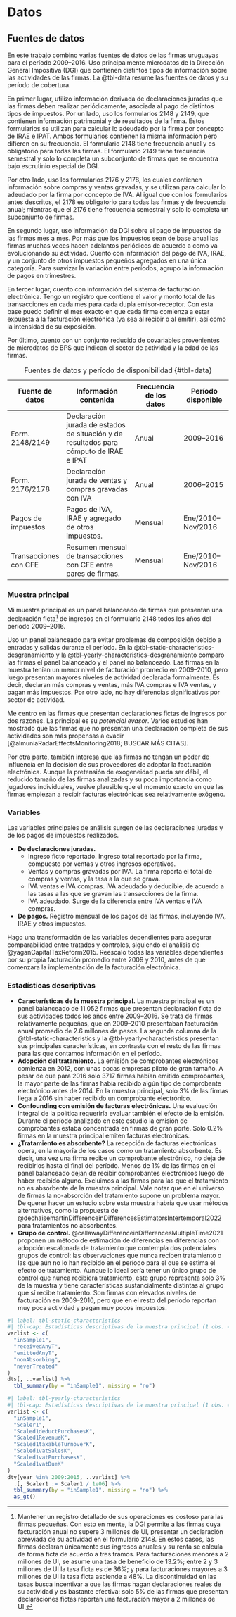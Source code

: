 # Datos

## Fuentes de datos

En este trabajo combino varias fuentes de datos de las firmas uruguayas para el período 2009–2016. Uso principalmente microdatos de la Dirección General Impositiva (DGI) que contienen distintos tipos de información sobre las actividades de las firmas. La @tbl-data resume las fuentes de datos y su período de cobertura.

En primer lugar, utilizo información derivada de declaraciones juradas que las firmas deben realizar periódicamente, asociada al pago de distintos tipos de impuestos. Por un lado, uso los formularios 2148 y 2149, que contienen información patrimonial y de resultados de la firma. Estos formularios se utilizan para calcular lo adeudado por la firma por concepto de IRAE e IPAT. Ambos formularios contienen la misma información pero difieren en su frecuencia. El formulario 2148 tiene frecuencia anual y es obligatorio para todas las firmas. El formulario 2149 tiene frecuencia semestral y solo lo completa un subconjunto de firmas que se encuentra bajo escrutinio especial de DGI.

Por otro lado, uso los formularios 2176 y 2178, los cuales contienen información sobre compras y ventas gravadas, y se utilizan para calcular lo adeudado por la firma por concepto de IVA. Al igual que con los formularios antes descritos, el 2178 es obligatorio para todas las firmas y de frecuencia anual; mientras que el 2176 tiene frecuencia semestral y solo lo completa un subconjunto de firmas.

En segundo lugar, uso información de DGI sobre el pago de impuestos de las firmas mes a mes. Por más que los impuestos sean de base anual las firmas muchas veces hacen adelantos periódicos de acuerdo a como va evolucionando su actividad. Cuento con información del pago de IVA, IRAE, y un conjunto de otros impuestos pequeños agregados en una única categoría. Para suavizar la variación entre períodos, agrupo la información de pagos en trimestres.

En tercer lugar, cuento con información del sistema de facturación electrónica. Tengo un registro que contiene el valor y monto total de las transacciones en cada mes para cada dupla emisor-receptor. Con esta base puedo definir el mes exacto en que cada firma comienza a estar expuesta a la facturación electrónica (ya sea al recibir o al emitir), así como la intensidad de su exposición.

Por último, cuento con un conjunto reducido de covariables provenientes de microdatos de BPS que indican el sector de actividad y la edad de las firmas.

| Fuente de datos       | Información contenida                                                                  | Frecuencia de los datos | Período disponible |
|-----------------|-----------------------|-----------------|-----------------|
| Form. 2148/2149       | Declaración jurada de estados de situación y de resultados para cómputo de IRAE e IPAT | Anual                   | 2009--2016         |
| Form. 2176/2178       | Declaración jurada de ventas y compras gravadas con IVA                                | Anual                   | 2006--2015         |
| Pagos de impuestos    | Pagos de IVA, IRAE y agregado de otros impuestos.                                      | Mensual                 | Ene/2010--Nov/2016 |
| Transacciones con CFE | Resumen mensual de transacciones con CFE entre pares de firmas.                        | Mensual                 | Ene/2010--Nov/2016 |

: Fuentes de datos y período de disponibilidad {#tbl-data}

### Muestra principal

Mi muestra principal es un panel balanceado de firmas que presentan una declaración ficta[^method-1] de ingresos en el formulario 2148 todos los años del período 2009–2016.

[^method-1]: Mantener un registro detallado de sus operaciones es costoso para las firmas pequeñas. Con esto en mente, la DGI permite a las firmas cuya facturación anual no supere 3 millones de UI, presentar un declaración abreviada de su actividad en el formulario 2148. En estos casos, las firmas declaran únicamente sus ingresos anuales y su renta se calcula de forma ficta de acuerdo a tres tramos. Para facturaciones menores a 2 millones de UI, se asume una tasa de beneficio de 13.2%; entre 2 y 3 millones de UI la tasa ficta es de 36%; y para facturaciones mayores a 3 millones de UI la tasa ficta asciende a 48%. La discontinuidad en las tasas busca incentivar a que las firmas hagan declaraciones reales de su actividad y es bastante efectiva: solo 5% de las firmas que presentan declaraciones fictas reportan una facturación mayor a 2 millones de UI.

Uso un panel balanceado para evitar problemas de composición debido a entradas y salidas durante el período. En la @tbl-static-characteristics-desgranamiento y la @tbl-yearly-characteristics-desgranamiento comparo las firmas el panel balanceado y el panel no balanceado. Las firmas en la muestra tenían un menor nivel de facturación promedio en 2009–2010, pero luego presentan mayores niveles de actividad declarada formalmente. Es decir, declaran más compras y ventas, más IVA compras e IVA ventas, y pagan más impuestos. Por otro lado, no hay diferencias significativas por sector de actividad.

Me centro en las firmas que presentan declaraciones fictas de ingresos por dos razones. La principal es su *potencial evasor*. Varios estudios han mostrado que las firmas que no presentan una declaración completa de sus actividades son más propensas a evadir [@almuniaRadarEffectsMonitoring2018; BUSCAR MÁS CITAS].

Por otra parte, también interesa que las firmas no tengan un poder de influencia en la decisión de sus proveedores de adoptar la facturación electrónica. Aunque la pretensión de exogeneidad pueda ser débil, el reducido tamaño de las firmas analizadas y su poca importancia como jugadores individuales, vuelve plausible que el momento exacto en que las firmas empiezan a recibir facturas electrónicas sea relativamente exógeno.

### Variables

Las variables principales de análisis surgen de las declaraciones juradas y de los pagos de impuestos realizados.

-   **De declaraciones juradas.**
    -   Ingreso ficto reportado. Ingreso total reportado por la firma, compuesto por ventas y otros ingresos operativos.
    -   Ventas y compras gravadas por IVA. La firma reporta el total de compras y ventas, y la tasa a la que se grava.
    -   IVA ventas e IVA compras. IVA adeudado y deducible, de acuerdo a las tasas a las que se gravan las transacciones de la firma.
    -   IVA adeudado. Surge de la diferencia entre IVA ventas e IVA compras.
-   **De pagos.** Registro mensual de los pagos de las firmas, incluyendo IVA, IRAE y otros impuestos.

Hago una transformación de las variables dependientes para asegurar comparabilidad entre tratados y controles, siguiendo el análisis de @yaganCapitalTaxReform2015. Reescalo todas las variables dependientes por su propia facturación promedio entre 2009 y 2010, antes de que comenzara la implementación de la facturación electrónica.

### Estadísticas descriptivas

-   **Características de la muestra principal.** La muestra principal es un panel balanceado de 11.052 firmas que presentan declaración ficta de sus actividades todos los años entre 2009–2016. Se trata de firmas relativamente pequeñas, que en 2009–2010 presentaban facturación anual promedio de 2.6 millones de pesos. La segunda columna de la @tbl-static-characteristics y la @tbl-yearly-characteristics presentan sus principales características, en contraste con el resto de las firmas para las que contamos información en el período.
-   **Adopción del tratamiento.** La emisión de comprobantes electrónicos comienza en 2012, con unas pocas empresas piloto de gran tamaño. A pesar de que para 2016 solo 3717 firmas habían emitido comprobantes, la mayor parte de las firmas había recibido algún tipo de comprobante electrónico antes de 2014. En la muestra principal, solo 3% de las firmas llega a 2016 sin haber recibido un comprobante electrónico.
-   **Confounding con emisión de facturas electrónicas.** Una evaluación integral de la política requeriría evaluar también el efecto de la emisión. Durante el período analizado en este estudio la emisión de comprobantes estaba concentrada en firmas de gran porte. Solo 0.2% firmas en la muestra principal emiten facturas electrónicas.
-   **¿Tratamiento es absorbente?** La recepción de facturas electrónicas opera, en la mayoría de los casos como un tratamiento absorbente. Es decir, una vez una firma recibe un comprobante electrónico, no deja de recibirlos hasta el final del período. Menos de 1% de las firmas en el panel balanceado dejan de recibir comprobantes electrónicos luego de haber recibido alguno. Excluimos a las firmas para las que el tratamiento no es absorbente de la muestra principal. Vale notar que en el universo de firmas la no-absorción del tratamiento supone un problema mayor. De querer hacer un estudio sobre esta muestra habría que usar métodos alternativos, como la propuesta de @dechaisemartinDifferenceinDifferencesEstimatorsIntertemporal2022 para tratamientos no absorbentes.
-   **Grupo de control.** @callawayDifferenceinDifferencesMultipleTime2021 proponen un método de estimación de diferencias en diferencias con adopción escalonada de tratamiento que contempla dos potenciales grupos de control: las observaciones que nunca reciben tratamiento o las que aún no lo han recibido en el período para el que se estima el efecto de tratamiento. Aunque lo ideal sería tener un único grupo de control que nunca recibiera tratamiento, este grupo representa solo 3% de la muestra y tiene características sustancialmente distintas al grupo que sí recibe tratamiento. Son firmas con elevados niveles de facturación en 2009–2010, pero que en el resto del período reportan muy poca actividad y pagan muy pocos impuestos.

```r
#| label: tbl-static-characteristics
#| tbl-cap: Estadísticas descriptivas de la muestra principal (1 obs. = 1 firma).
varlist <- c(
  "inSample1",
  "receivedAnyT",
  "emittedAnyT",
  "nonAbsorbing",
  "neverTreated"
)
dts[, ..varlist] %>%
  tbl_summary(by = "inSample1", missing = "no")
```

```r
#| label: tbl-yearly-characteristics
#| tbl-cap: Estadísticas descriptivas de la muestra principal (1 obs. = 1 año-firma).
varlist <- c(
  "inSample1",
  "Scaler1",
  "Scaled1deductPurchasesK",
  "Scaled1RevenueK",
  "Scaled1taxableTurnoverK",
  "Scaled1vatSalesK",
  "Scaled1vatPurchasesK",
  "Scaled1vatDueK"
)
dty[year %in% 2009:2015, ..varlist] %>%
  .[, Scaler1 := Scaler1 / 1e06] %>%
  tbl_summary(by = "inSample1", missing = "no") %>%
  as_gt()
```
